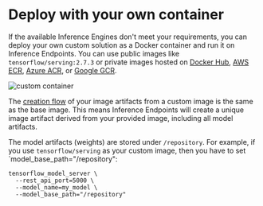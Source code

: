 # Deploy with your own container

If the available Inference Engines don't meet your requirements, you can deploy your own custom solution as a Docker container and run
it on Inference Endpoints. You can use public images like `tensorflow/serving:2.7.3` or private images hosted on
[Docker Hub](https://hub.docker.com/), [AWS ECR](https://aws.amazon.com/ecr/?nc1=h_ls),
[Azure ACR](https://azure.microsoft.com/de-de/services/container-registry/), or [Google GCR](https://cloud.google.com/container-registry?hl=de).

![custom container](https://raw.githubusercontent.com/huggingface/hf-endpoints-documentation/update/large-rewrite/assets/custom_container/custom-container.png)

The [creation flow](/docs/inference-endpoints/guides/create_endpoint) of your image artifacts from a custom image is the same as the
base image. This means Inference Endpoints will create a unique image artifact derived from your provided image, including all model
artifacts. 

The model artifacts (weights) are stored under `/repository`. For example, if you use `tensorflow/serving` as your custom image,
then you have to set `model_base_path="/repository":

```
tensorflow_model_server \
  --rest_api_port=5000 \
  --model_name=my_model \
  --model_base_path="/repository"
```
